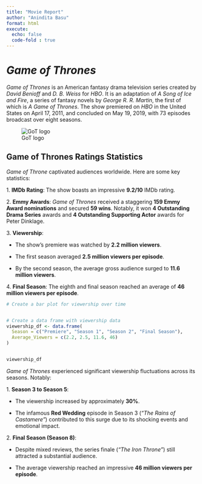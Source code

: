 ```yaml
---
title: "Movie Report"
author: "Anindita Basu"
format: html
execute:
  echo: false
  code-fold : true
---
```


# *Game of Thrones*

*Game of Thrones* is an American fantasy drama television series created by *David Benioff* and *D. B. Weiss* for *HBO*. It is an adaptation of *A Song of Ice and Fire*, a series of fantasy novels by *George R. R. Martin*, the first of which is *A Game of Thrones*. The show premiered on *HBO* in the United States on April 17, 2011, and concluded on May 19, 2019, with 73 episodes broadcast over eight seasons.

![GoT logo](GoT.jpg)

## Game of Thrones Ratings Statistics

*Game of Throne* captivated audiences worldwide. Here are some key statistics:

1\. **IMDb Rating**: The show boasts an impressive **9.2/10** IMDb rating.

2\. **Emmy Awards**: *Game of Thrones* received a staggering **159 Emmy Award nominations** and secured **59 wins**. Notably, it won **4 Outstanding Drama Series** awards and **4 Outstanding Supporting Actor** awards for Peter Dinklage.

3\. **Viewership**:

-   The show's premiere was watched by **2.2 million viewers**.

-   The first season averaged **2.5 million viewers per episode**.

-   By the second season, the average gross audience surged to **11.6 million viewers**.

4\. **Final Season**: The eighth and final season reached an average of **46 million viewers per episode**.

```r
# Create a bar plot for viewership over time


# Create a data frame with viewership data
viewership_df <- data.frame(
  Season = c("Premiere", "Season 1", "Season 2", "Final Season"),
  Average_Viewers = c(2.2, 2.5, 11.6, 46)
)


viewership_df

```

*Game of Thrones* experienced significant viewership fluctuations across its seasons. Notably:

1\. **Season 3 to Season 5**:

 - The viewership increased by approximately **30%**.

 - The infamous **Red Wedding** episode in Season 3 (*"The Rains of Castamere"*) contributed to this surge due to its shocking events and emotional impact.

2\. **Final Season (Season 8)**:

 - Despite mixed reviews, the series finale (*"The Iron Throne"*) still attracted a substantial audience.

 - The average viewership reached an impressive **46 million viewers per episode**.
